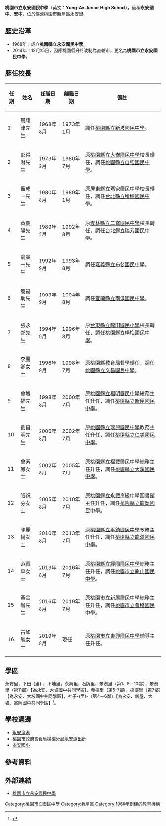 {{Infobox_School
|name           =桃園市立永安國民中學
|other_name     =Yung-An Junior High School
|image          =[[File:Yuan_an_Junior_High_School_Logo.JPG|180px]] 
|motto          =
|established    =1968年
|type           =市立[[國民中學|國民中學]]
|district       ={{TWN}}[[桃園市|桃園市]][[新屋區|新屋區]]
|principal      =古如毓
|grades         =三年制，共9班。<br>七年級3班<br>八年級3班<br>九年級3班
|faculty        =24人
|staff          =5人
|students       =169（2016年）
|address        =327桃園市新屋區中山西路三段96號
|tel            =886-3-486-2507
|website        =http://www.yajh.tyc.edu.tw/
}}
'''桃園市立永安國民中學'''（英文：'''Yung-An Junior High School'''），簡稱'''永安國中'''、'''安中'''，位於[[臺灣|臺灣]][[桃園市|桃園市]][[新屋區|新屋區]][[永安里_(新屋區)|永安里]]。

==歷史沿革==
*1968年：成立'''桃園縣立永安國民中學'''。
*2014年：12月25日，因應桃園縣升格改制為直轄市，更名為'''桃園市立永安國民中學'''。

== 歷任校長 ==
{|class="wikitable" cellspacing="0"
!任期||姓名||任職日期||離職日期||備註
|-
|1||周耀津先生||1968年8月||1973年1月||調任[[桃園市立觀音高級中等學校|桃園縣立新坡國民中學]]。
|-
|2||彭得財先生||1973年2月||1980年7月||原[[桃園市立大崙國民中學|桃園縣立大崙國民中學]]校長轉任，調任[[桃園市立自強國民中學|桃園縣立自強國民中學]]。
|-
|3||龔成一先生||1980年8月||1989年1月||原[[屏東縣立瑪家國民中學|屏東縣立瑪家國民中學]]校長轉任，調任[[新北市立積穗國民中學|台北縣立積穗國民中學]]。
|-
|4||黃慶陽先生||1989年2月||1992年8月||原[[雲林縣立二崙國民中學|雲林縣立二崙國民中學]]校長轉任，調任[[新北市立瑞芳國民中學|台北縣立瑞芳國民中學]]。
|-
|5||翁賢一先生||1992年9月||1993年8月||調任[[嘉義縣立布袋國民中學|嘉義縣立布袋國民中學]]。
|-
|6||簡福助先生||1993年9月||1994年8月||調任[[宜蘭縣立南澳高級中學|宜蘭縣立南澳國民中學]]。
|-
|7||張永鄰先生||1994年9月||1996年8月||原[[台東縣立龍田國民小學|台東縣立龍田國民小學]]校長轉任，調任[[桃園市立楊梅國民中學|桃園縣立楊梅國民中學]]。
|-
|8||李麗卿女士||1996年9月||1998年7月||原桃園縣教育局督學轉任，調任[[桃園市立文昌國民中學|桃園縣立文昌國民中學]]。
|-
|9||曾增福先生||1998年8月||2000年7月||原[[桃園市立楊明國民中學|桃園縣立楊明國民中學]]總務主任升任，調任[[桃園市立新屋高級中等學校|桃園縣立新屋國民中學]]。
|-
|10||劉昌明先生||2000年8月||2002年7月||原[[桃園市立瑞原國民中學|桃園縣立瑞原國民中學]]教務主任升任，調任[[桃園市立仁美國民中學|桃園縣立仁美國民中學]]。
|-
|11||曾素鳳女士||2002年8月||2005年7月||原[[桃園市立福豐國民中學|桃園縣立福豐國民中學]]總務主任升任，調任[[桃園市立大溪國民中學|桃園縣立大溪國民中學]]。
|-
|12||張祝芬女士||2005年8月||2010年7月||原[[桃園市立永豐高級中等學校|桃園縣立永豐高級中學]]圖書館主任升任，調任[[桃園市立龍岡國民中學|桃園縣立龍岡國民中學]]。
|-
|13||陳麗捐女士||2010年8月||2013年7月||原[[桃園市立平鎮國民中學|桃園縣立平鎮國民中學]]教務主任升任，調任[[桃園市立龍潭國民中學|桃園縣立龍潭國民中學]]。
|-
|14||范菁華女士||2013年8月||2016年7月||原[[桃園市立經國國民中學|桃園縣立經國國民中學]]總務主任升任，調任[[桃園市立龜山國民中學|桃園市立龜山國民中學]]。
|-
|15||黃金增先生||2016年8月||2019年7月||原[[桃園市立新屋高級中等學校|桃園市立新屋國民中學]]總務主任升任，調任[[桃園市立會稽國民中學|桃園市立會稽國民中學]]。
|-
|16||古如毓女士||2019年8月||現任||原[[桃園市立東興國民中學|桃園市立東興國民中學]]輔導主任升任。
|}

==學區==
永安里，下田-{里}-，下埔里，永興里，石牌里，笨港里（第1、8－10鄰），笨港里（第11鄰）【為永安、大坡國中共同學區】，赤欄里（第5-7鄰），槺榔里（第7鄰）【為永安、大坡國中共同學區】，社子-{里}-（第4－6鄰）【為永安、新屋、大坡、富岡國中共同學區】<ref>{{Cite web |url=http://www.tycg.gov.tw/edu/home.jsp?id=42&parentpath=0,41 |title=桃園市107學年度國民中小學學區劃分一覽表 |accessdate=2018-06-18 |archive-date=2018-06-18 |archive-url=https://web.archive.org/web/20180618190839/http://www.tycg.gov.tw/edu/home.jsp?id=42&parentpath=0,41 |dead-url=no }}</ref>。

== 學校週邊 ==
*[[永安漁港|永安漁港]]
*[[桃園市政府警察局楊梅分局永安派出所|桃園市政府警察局楊梅分局永安派出所]]
*[[永安國小|永安國小]]

==參考資料==
{{reflist}}

== 外部連結 ==
*[http://www.yajh.tyc.edu.tw 桃園市立永安國民中學] {{Wayback|url=http://www.yajh.tyc.edu.tw/ |date=20111005014423 }}

{{桃園市國民中學}}

[[Category:桃園市立國民中學|Category:桃園市立國民中學]]
[[Category:新屋區|Category:新屋區]]
[[Category:1968年創建的教育機構|Category:1968年創建的教育機構]]